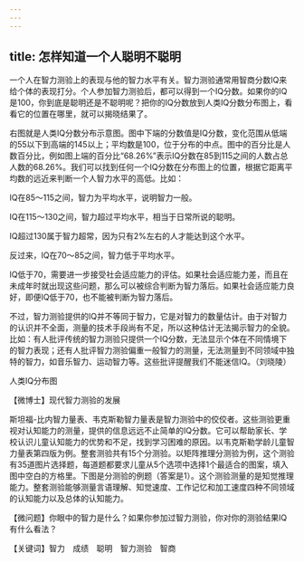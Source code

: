 ```yaml
---
---
---
```

title: 怎样知道一个人聪明不聪明
---




一个人在智力测验上的表现与他的智力水平有关。智力测验通常用智商分数IQ来给个体的表现打分。个人参加智力测验后，都可以得到一个IQ分数。如果你的IQ是100，你到底是聪明还是不聪明呢？把你的IQ分数放到人类IQ分数分布图上，看看它的位置在哪里，就可以揭晓结果了。

右图就是人类IQ分数分布示意图。图中下端的分数值是IQ分数，变化范围从低端的55以下到高端的145以上；平均数是100，位于分布的中点。图中的百分比是人数百分比，例如图上端的百分比“68.26%”表示IQ分数在85到115之间的人数占总人数的68.26%。我们可以找到任何一个IQ分数在分布图上的位置，根据它距离平均数的远近来判断一个人智力水平的高低。比如：

IQ在85～115之间，智力为平均水平，说明智力一般。

IQ在115～130之间，智力超过平均水平，相当于日常所说的聪明。

IQ超过130属于智力超常，因为只有2%左右的人才能达到这个水平。

反过来，IQ在70～85之间，智力低于平均水平。

IQ低于70，需要进一步接受社会适应能力的评估。如果社会适应能力差，而且在未成年时就出现这些问题，那么可以被综合判断为智力落后。如果社会适应能力良好，即便IQ低于70，也不能被判断为智力落后。

不过，智力测验提供的IQ并不等同于智力，它是对智力的数量估计。由于对智力的认识并不全面，测量的技术手段尚有不足，所以这种估计无法揭示智力的全貌。比如：有人批评传统的智力测验只提供一个IQ分数，无法显示个体在不同情境下的智力表现；还有人批评智力测验偏重一般智力的测量，无法测量到不同领域中独特的智力，如音乐智力、运动智力等。这些批评提醒我们不能迷信IQ。（刘晓陵）

人类IQ分布图





【微博士】现代智力测验的发展

斯坦福-比内智力量表、韦克斯勒智力量表是智力测验中的佼佼者。这些测验更重视对认知能力的测量，提供的信息远远不止简单的IQ分数。它可以帮助家长、学校认识儿童认知能力的优势和不足，找到学习困难的原因。以韦克斯勒学龄儿童智力量表第四版为例。整套测验共有15个分测验。以矩阵推理分测验为例，这个测验有35道图片选择题，每道题都要求儿童从5个选项中选择1个最适合的图案，填入图中空白的方格里。下图是分测验的例题（答案是1）。这个测验测量的是知觉推理能力。整套测验能够测量言语理解、知觉速度、工作记忆和加工速度四种不同领域的认知能力以及总体的认知能力。



【微问题】你眼中的智力是什么？如果你参加过智力测验，你对你的测验结果IQ有什么看法？

【关键词】智力　成绩　聪明　智力测验　智商